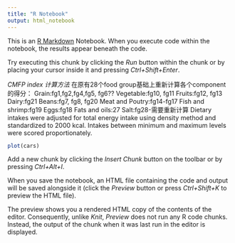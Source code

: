 ```yaml
---
title: "R Notebook"
output: html_notebook
---
```


This is an [R Markdown](http://rmarkdown.rstudio.com) Notebook. When you execute code within the notebook, the results appear beneath the code. 

Try executing this chunk by clicking the *Run* button within the chunk or by placing your cursor inside it and pressing *Ctrl+Shift+Enter*. 

*CMFP index 计算方法*
在原有28个food group基础上重新计算各个component的得分：
Grain:fg1,fg2,fg4,fg5, fg6??
Vegetable:fg10, fg11
Fruits:fg12, fg13
Dairy:fg21
Beans:fg7, fg8, fg20
Meat and Poutry:fg14-fg17
Fish and shrimp:fg19
Eggs:fg18
Fats and oils:27
Salt:fg28-需要重新计算
Dietary intakes were adjusted for total energy intake using density method and standardized to 2000 kcal. Intakes between minimum and maximum levels were scored proportionately.

```r
plot(cars)
```

Add a new chunk by clicking the *Insert Chunk* button on the toolbar or by pressing *Ctrl+Alt+I*.

When you save the notebook, an HTML file containing the code and output will be saved alongside it (click the *Preview* button or press *Ctrl+Shift+K* to preview the HTML file).

The preview shows you a rendered HTML copy of the contents of the editor. Consequently, unlike *Knit*, *Preview* does not run any R code chunks. Instead, the output of the chunk when it was last run in the editor is displayed.
